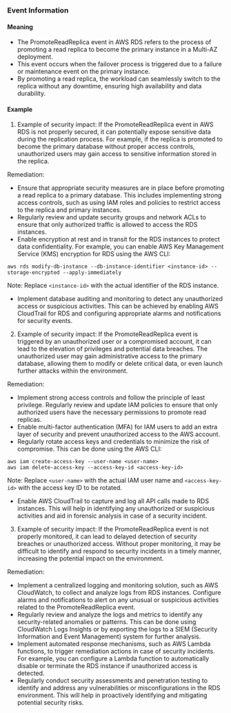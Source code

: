 
### Event Information

#### Meaning

- The PromoteReadReplica event in AWS RDS refers to the process of promoting a read replica to become the primary instance in a Multi-AZ deployment.
- This event occurs when the failover process is triggered due to a failure or maintenance event on the primary instance.
- By promoting a read replica, the workload can seamlessly switch to the replica without any downtime, ensuring high availability and data durability.

#### Example

1. Example of security impact: If the PromoteReadReplica event in AWS RDS is not properly secured, it can potentially expose sensitive data during the replication process. For example, if the replica is promoted to become the primary database without proper access controls, unauthorized users may gain access to sensitive information stored in the replica.

Remediation:
- Ensure that appropriate security measures are in place before promoting a read replica to a primary database. This includes implementing strong access controls, such as using IAM roles and policies to restrict access to the replica and primary instances.
- Regularly review and update security groups and network ACLs to ensure that only authorized traffic is allowed to access the RDS instances.
- Enable encryption at rest and in transit for the RDS instances to protect data confidentiality. For example, you can enable AWS Key Management Service (KMS) encryption for RDS using the AWS CLI:

```
aws rds modify-db-instance --db-instance-identifier <instance-id> --storage-encrypted --apply-immediately
```

Note: Replace `<instance-id>` with the actual identifier of the RDS instance.

- Implement database auditing and monitoring to detect any unauthorized access or suspicious activities. This can be achieved by enabling AWS CloudTrail for RDS and configuring appropriate alarms and notifications for security events.

2. Example of security impact: If the PromoteReadReplica event is triggered by an unauthorized user or a compromised account, it can lead to the elevation of privileges and potential data breaches. The unauthorized user may gain administrative access to the primary database, allowing them to modify or delete critical data, or even launch further attacks within the environment.

Remediation:
- Implement strong access controls and follow the principle of least privilege. Regularly review and update IAM policies to ensure that only authorized users have the necessary permissions to promote read replicas.
- Enable multi-factor authentication (MFA) for IAM users to add an extra layer of security and prevent unauthorized access to the AWS account.
- Regularly rotate access keys and credentials to minimize the risk of compromise. This can be done using the AWS CLI:

```
aws iam create-access-key --user-name <user-name>
aws iam delete-access-key --access-key-id <access-key-id>
```

Note: Replace `<user-name>` with the actual IAM user name and `<access-key-id>` with the access key ID to be rotated.

- Enable AWS CloudTrail to capture and log all API calls made to RDS instances. This will help in identifying any unauthorized or suspicious activities and aid in forensic analysis in case of a security incident.

3. Example of security impact: If the PromoteReadReplica event is not properly monitored, it can lead to delayed detection of security breaches or unauthorized access. Without proper monitoring, it may be difficult to identify and respond to security incidents in a timely manner, increasing the potential impact on the environment.

Remediation:
- Implement a centralized logging and monitoring solution, such as AWS CloudWatch, to collect and analyze logs from RDS instances. Configure alarms and notifications to alert on any unusual or suspicious activities related to the PromoteReadReplica event.
- Regularly review and analyze the logs and metrics to identify any security-related anomalies or patterns. This can be done using CloudWatch Logs Insights or by exporting the logs to a SIEM (Security Information and Event Management) system for further analysis.
- Implement automated response mechanisms, such as AWS Lambda functions, to trigger remediation actions in case of security incidents. For example, you can configure a Lambda function to automatically disable or terminate the RDS instance if unauthorized access is detected.
- Regularly conduct security assessments and penetration testing to identify and address any vulnerabilities or misconfigurations in the RDS environment. This will help in proactively identifying and mitigating potential security risks.

